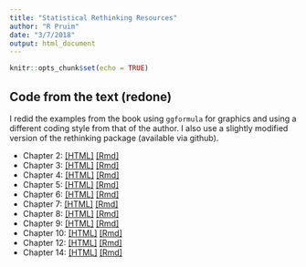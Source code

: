 ```yaml
---
title: "Statistical Rethinking Resources"
author: "R Pruim"
date: "3/7/2018"
output: html_document
---
```


```r
knitr::opts_chunk$set(echo = TRUE)
```

## Code from the text (redone)

I redid the examples from the book using `ggformula` for graphics and using a 
different coding style from that of the author.  I also use a slightly modified version
of the rethinking package (available via github).

 * Chapter 2: [[HTML]](Book-Code/Chapter02-updated.html) [[Rmd]](Book-Code/Chapter02.Rmd)
 * Chapter 3: [[HTML]](Book-Code/Chapter03-updated.html) [[Rmd]](Book-Code/Chapter03.Rmd)
 * Chapter 4: [[HTML]](Book-Code/Chapter04-updated.html) [[Rmd]](Book-Code/Chapter04.Rmd)
 * Chapter 5: [[HTML]](Book-Code/Chapter05-updated.html) [[Rmd]](Book-Code/Chapter05.Rmd)
 * Chapter 6: [[HTML]](Book-Code/Chapter06-updated.html) [[Rmd]](Book-Code/Chapter06.Rmd)
 * Chapter 7: [[HTML]](Book-Code/Chapter07-updated.html) [[Rmd]](Book-Code/Chapter07.Rmd)
 * Chapter 8: [[HTML]](Book-Code/Chapter08-updated.html) [[Rmd]](Book-Code/Chapter08.Rmd)
 * Chapter 9: [[HTML]](Book-Code/Chapter09-updated.html) [[Rmd]](Book-Code/Chapter09.Rmd)
 * Chapter 10: [[HTML]](Book-Code/Chapter10-updated.html) [[Rmd]](Book-Code/Chapter10.Rmd)
 * Chapter 12: [[HTML]](Book-Code/Chapter12-updated.html) [[Rmd]](Book-Code/Chapter12.Rmd)
 * Chapter 14: [[HTML]](Book-Code/Chapter14-updated.html) [[Rmd]](Book-Code/Chapter14.Rmd)



